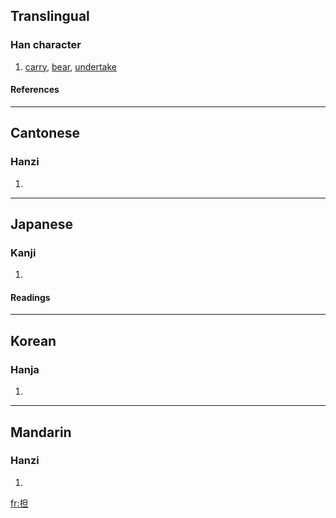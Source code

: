{{see|擔}}

==Translingual==
===Han character===
{{Han char|rn=64|rad=手|as=05|sn=8|four=|canj=手日一 (QAM)}}
# [[carry]], [[bear]], [[undertake]]
====References====
{{Han ref|kx=0424.190|dkj=11941|dj=0772.150|hdz=31851.040|uh=62C5|ud=25285}}
----
==Cantonese==
===Hanzi===
{{yue-hanzi|jyut=|y=daam1}}
# {{defn|Cantonese}}
----
==Japanese==
===Kanji===
{{ja-kanji|grade=6|rs=手05}}
# {{defn|Japanese}} 
====Readings====
{{ja-readings|on=[[たん]] (tan)|kun=[[になう]] (ninau), [[かつぐ]] (katsugu)}}
----
==Korean==
===Hanja===
{{ko-hanja|hangeul=단|eumhun=|rv=dan|mr=tan|y=tan}}
# {{defn|Korean}}
----
==Mandarin==
===Hanzi===
{{cmn-hanzi|tra=擔|pin=[[dàn]] ([[dan4]])|wg=tan<sup>4</sup>}}
# {{defn|Mandarin}}

[[fr:担]]